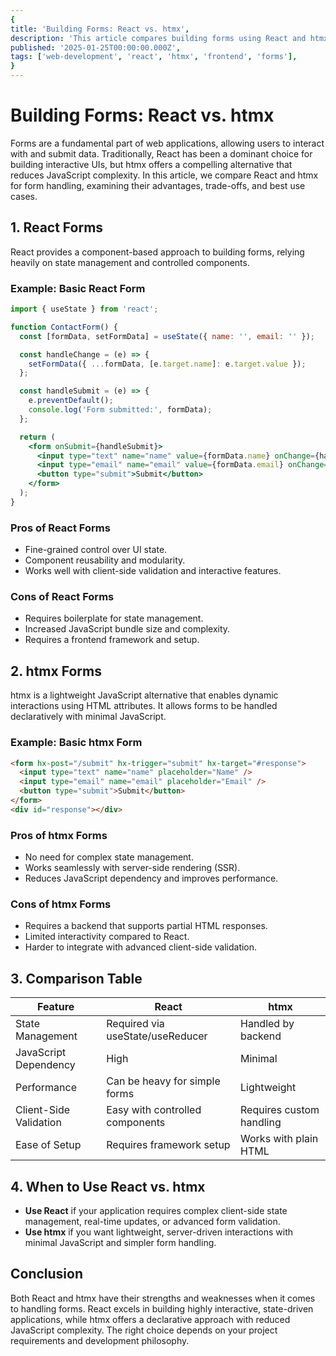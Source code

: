 ```yaml
---
{
title: 'Building Forms: React vs. htmx',
description: 'This article compares building forms using React and htmx, highlighting their differences in complexity, performance, and developer experience.',
published: '2025-01-25T00:00:00.000Z',
tags: ['web-development', 'react', 'htmx', 'frontend', 'forms'],
}
---
```


# Building Forms: React vs. htmx

Forms are a fundamental part of web applications, allowing users to interact with and submit data. Traditionally, React has been a dominant choice for building interactive UIs, but htmx offers a compelling alternative that reduces JavaScript complexity. In this article, we compare React and htmx for form handling, examining their advantages, trade-offs, and best use cases.

## 1. **React Forms**
React provides a component-based approach to building forms, relying heavily on state management and controlled components.

### Example: Basic React Form
```jsx
import { useState } from 'react';

function ContactForm() {
  const [formData, setFormData] = useState({ name: '', email: '' });

  const handleChange = (e) => {
    setFormData({ ...formData, [e.target.name]: e.target.value });
  };

  const handleSubmit = (e) => {
    e.preventDefault();
    console.log('Form submitted:', formData);
  };

  return (
    <form onSubmit={handleSubmit}>
      <input type="text" name="name" value={formData.name} onChange={handleChange} placeholder="Name" />
      <input type="email" name="email" value={formData.email} onChange={handleChange} placeholder="Email" />
      <button type="submit">Submit</button>
    </form>
  );
}
```

### Pros of React Forms
- Fine-grained control over UI state.
- Component reusability and modularity.
- Works well with client-side validation and interactive features.

### Cons of React Forms
- Requires boilerplate for state management.
- Increased JavaScript bundle size and complexity.
- Requires a frontend framework and setup.

## 2. **htmx Forms**
htmx is a lightweight JavaScript alternative that enables dynamic interactions using HTML attributes. It allows forms to be handled declaratively with minimal JavaScript.

### Example: Basic htmx Form
```html
<form hx-post="/submit" hx-trigger="submit" hx-target="#response">
  <input type="text" name="name" placeholder="Name" />
  <input type="email" name="email" placeholder="Email" />
  <button type="submit">Submit</button>
</form>
<div id="response"></div>
```

### Pros of htmx Forms
- No need for complex state management.
- Works seamlessly with server-side rendering (SSR).
- Reduces JavaScript dependency and improves performance.

### Cons of htmx Forms
- Requires a backend that supports partial HTML responses.
- Limited interactivity compared to React.
- Harder to integrate with advanced client-side validation.

## 3. **Comparison Table**
| Feature       | React  | htmx |
|--------------|--------|------|
| State Management | Required via useState/useReducer | Handled by backend |
| JavaScript Dependency | High | Minimal |
| Performance | Can be heavy for simple forms | Lightweight |
| Client-Side Validation | Easy with controlled components | Requires custom handling |
| Ease of Setup | Requires framework setup | Works with plain HTML |

## 4. **When to Use React vs. htmx**
- **Use React** if your application requires complex client-side state management, real-time updates, or advanced form validation.
- **Use htmx** if you want lightweight, server-driven interactions with minimal JavaScript and simpler form handling.

## Conclusion
Both React and htmx have their strengths and weaknesses when it comes to handling forms. React excels in building highly interactive, state-driven applications, while htmx offers a declarative approach with reduced JavaScript complexity. The right choice depends on your project requirements and development philosophy.

